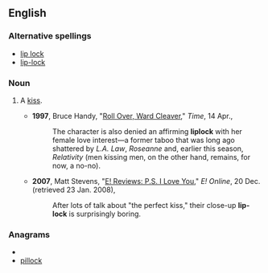 ==English==

===Alternative spellings===
*[[lip lock]]
*[[lip-lock]]

===Noun===
{{en-noun}}

# {{chiefly|US|informal}} A [[kiss]].
#*'''1997''', Bruce Handy, "[http://www.time.com/time/magazine/article/0,9171,986188-5,00.html Roll Over, Ward Cleaver]," ''Time'', 14 Apr.,
#*:The character is also denied an affirming '''liplock''' with her female love interest—a former taboo that was long ago shattered by ''L.A. Law'', ''Roseanne'' and, earlier this season, ''Relativity'' (men kissing men, on the other hand, remains, for now, a no-no).
#*'''2007''', Matt Stevens, "[http://www.eonline.com/movies/e_reviews/index.jsp?uuid=aca964d8-c366-43ff-9aa8-5ac93852fc4d&sid=fd-reviews E! Reviews: P.S. I Love You]," ''E! Online'', 20 Dec. (retrieved 23 Jan. 2008),
#*:After lots of talk about "the perfect kiss," their close-up '''lip-lock''' is surprisingly boring.

===Anagrams===
* {{alphagram|cikllop}}
* [[pillock#English|pillock]]